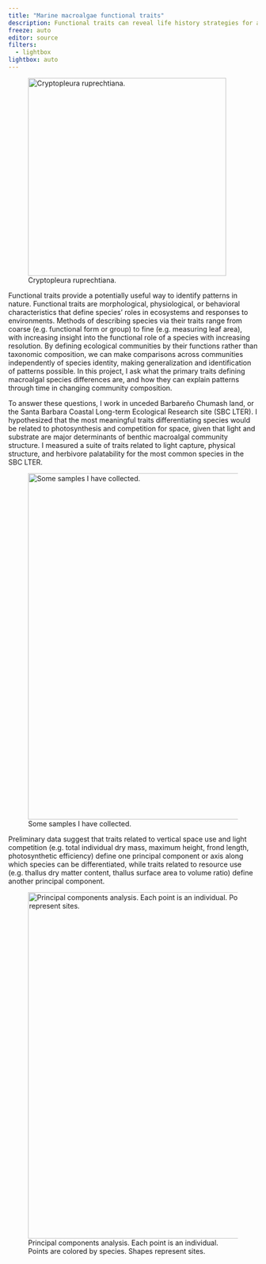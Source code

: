 ```yaml
---
title: "Marine macroalgae functional traits"
description: Functional traits can reveal life history strategies for algal species in the Santa Barbara Coastal Long Term Ecological Research Site.
freeze: auto
editor: source
filters: 
  - lightbox
lightbox: auto
---
```


![Cryptopleura ruprechtiana.](research_traits.jpg){width="400" description="Cryptopleura ruprechtiana scan from Isla Vista reef, collected 19 July 2022" fig-alt="Scan of Cryptopleura ruprechtiana, a marine macroalgae, on a white background. There is a ruler on the left for scale, and the sample tag is in the bottom left corner."}

Functional traits provide a potentially useful way to identify patterns in nature. Functional traits are morphological, physiological, or behavioral characteristics that define species' roles in ecosystems and responses to environments. Methods of describing species via their traits range from coarse (e.g. functional form or group) to fine (e.g. measuring leaf area), with increasing insight into the functional role of a species with increasing resolution. By defining ecological communities by their functions rather than taxonomic composition, we can make comparisons across communities independently of species identity, making generalization and identification of patterns possible. In this project, I ask what the primary traits defining macroalgal species differences are, and how they can explain patterns through time in changing community composition.

To answer these questions, I work in unceded Barbareño Chumash land, or the Santa Barbara Coastal Long-term Ecological Research site (SBC LTER). I hypothesized that the most meaningful traits differentiating species would be related to photosynthesis and competition for space, given that light and substrate are major determinants of benthic macroalgal community structure. I measured a suite of traits related to light capture, physical structure, and herbivore palatability for the most common species in the SBC LTER.

![Some samples I have collected.](research_traits-samples.png){width="700" description="Sample scans. From left to right: _Desmarestia ligulata,_ _Stephanocystis osmundacea,_ _Rhodymenia_ sp., _Pterygophora californica._" fig-alt="A row of four scanned macroalgal samples. There is a ruler to the right of each scan. There is a tag in the upper left corner of each scan to identify the sample."}

Preliminary data suggest that traits related to vertical space use and light competition (e.g. total individual dry mass, maximum height, frond length, photosynthetic efficiency) define one principal component or axis along which species can be differentiated, while traits related to resource use (e.g. thallus dry matter content, thallus surface area to volume ratio) define another principal component.

![Principal components analysis. Each point is an individual. Points are colored by species. Shapes represent sites.](research_trait-PCA.jpg){width="700" description="Preliminary data suggest that species differ by functional traits." fig-alt="Principal components analysis. Each point is an individual. Points are colored by species. Shapes represent sites."}

